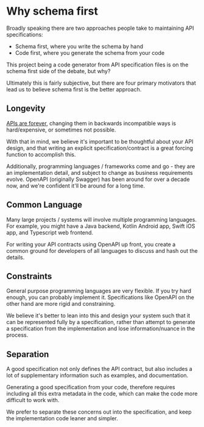 # Why schema first

Broadly speaking there are two approaches people take to maintaining API specifications:
- Schema first, where you write the schema by hand
- Code first, where you generate the schema from your code

This project being a code generator from API specification files is on the schema first side of the debate, but why?

Ultimately this is fairly subjective, but there are four primary motivators that lead us to believe schema first
is the better approach.

## Longevity
[APIs are forever](https://www.allthingsdistributed.com/2016/03/10-lessons-from-10-years-of-aws.html),
changing them in backwards incompatible ways is hard/expensive, or sometimes not possible.

With that in mind, we believe it's important to be thoughtful about your API design, and
that writing an explicit specification/contract is a great forcing function to accomplish this.

Additionally, programming languages / frameworks come and go - they are an implementation detail,
and subject to change as business requirements evolve.
OpenAPI (originally Swagger) has been around for over a decade now, and we're confident it'll be around for a long time.

## Common Language
Many large projects / systems will involve multiple programming languages. For example, you might have a Java backend,
Kotlin Android app, Swift iOS app, and Typescript web frontend.

For writing your API contracts using OpenAPI up front, you create a common ground for developers of all languages to discuss
and hash out the details.

## Constraints
General purpose programming languages are very flexible. If you try hard enough, you can probably implement it.
Specifications like OpenAPI on the other hand are more rigid and constraining.

We believe it's better to lean into this and design your system such that it can be represented fully by a
specification, rather than attempt to generate a specification from the implementation and lose
information/nuance in the process.

## Separation
A good specification not only defines the API contract, but also includes a lot of supplementary information such as examples,
and documentation.

Generating a good specification from your code, therefore requires including all this extra metadata in the code, which
can make the code more difficult to work with.

We prefer to separate these concerns out into the specification, and keep the implementation code leaner and simpler.
